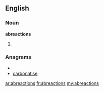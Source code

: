 ==English==

===Noun===
'''abreactions'''

# {{plural of|[[abreaction]]}}

===Anagrams===
* {{alphagram|aabceinorst}}
* [[carbonatise#English|carbonatise]]

[[ar:abreactions]]
[[fr:abreactions]]
[[my:abreactions]]